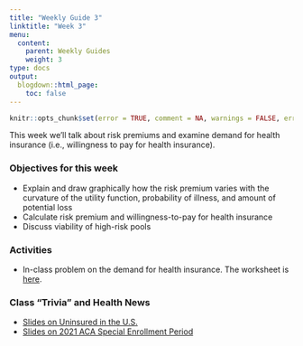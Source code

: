 ```yaml
---
title: "Weekly Guide 3"
linktitle: "Week 3"
menu:
  content:
    parent: Weekly Guides
    weight: 3
type: docs
output:
  blogdown::html_page:
    toc: false
---
```


```r
knitr::opts_chunk$set(error = TRUE, comment = NA, warnings = FALSE, errors = FALSE, messages = FALSE, tidy = FALSE, echo = FALSE)
```

This week we'll talk about risk premiums and examine demand for health insurance (i.e., willingness to pay for health insurance).

### Objectives for this week
- Explain and draw graphically how the risk premium varies with the curvature of the utility function, probability of illness, and amount of potential loss
- Calculate risk premium and willingness-to-pay for health insurance
- Discuss viability of high-risk pools
 
### Activities
- In-class problem on the demand for health insurance. The worksheet is [here](/resource/wksheet2.html).


### Class "Trivia" and Health News
- [Slides on Uninsured in the U.S.](https://docs.google.com/presentation/d/1U8YnFwD9MwyOnZoDCrPwD4TuaixL1Zfko77tbbEk-4k/edit?usp=sharing)
- [Slides on 2021 ACA Special Enrollment Period](https://docs.google.com/presentation/d/1boZ8Q5m0L4Gq5MHM7qBOpta-xHCgd5PH-GF_2PGgu6s/edit?usp=sharing)

